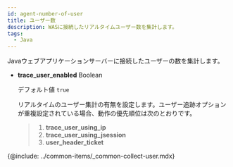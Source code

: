 ```yaml
---
id: agent-number-of-user
title: ユーザー数
description: WASに接続したリアルタイムユーザー数を集計します。
tags:
  - Java
---
```


Javaウェブアプリケーションサーバーに接続したユーザーの数を集計します。

-   **trace_user_enabled** <span class='type'>Boolean</span>

    デフォルト値 `true`

    リアルタイムのユーザー集計の有無を設定します。ユーザー追跡オプションが重複設定されている場合、動作の優先順位は次のとおりです。

    > 1.  **trace_user_using_ip**
    > 2.  **trace_user_using_jsession**
    > 3.  **user_header_ticket**

{@include: ../common-items/_common-collect-user.mdx}
